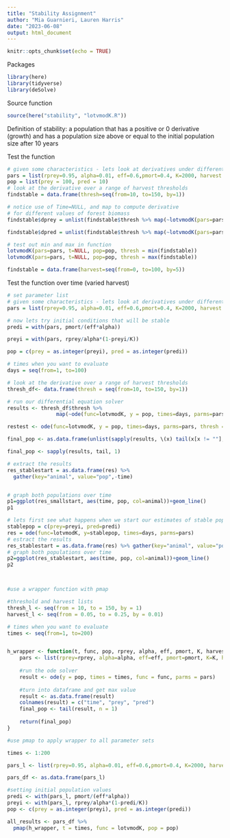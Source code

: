 ```yaml
---
title: "Stability Assignment"
author: "Mia Guarnieri, Lauren Harris"
date: "2023-06-08"
output: html_document
---
```


```r
knitr::opts_chunk$set(echo = TRUE)
```

Packages
```r
library(here)
library(tidyverse)
library(deSolve)
```

Source function
```r
source(here("stability", "lotvmodK.R"))
```

Definition of stability: a population that has a positive or 0 derivative (growth) and has a population size above or equal to the initial population size after 10 years

Test the function
```r
# given some characteristics - lets look at derivatives under different harvest rates
pars = list(rprey=0.95, alpha=0.01, eff=0.6,pmort=0.4, K=2000, harvest = 20)
pop = list(prey = 100, pred = 10)
# look at the derivative over a range of harvest thresholds
findstable = data.frame(thresh=seq(from=10, to=150, by=1))

# notice use of Time=NULL, and map to compute derivative
# for different values of forest biomass
findstable$dprey = unlist(findstable$thresh %>% map(~lotvmodK(pars=pars, t=NULL, pop=pop, thresh = .x)))[[1]]

findstable$dpred = unlist(findstable$thresh %>% map(~lotvmodK(pars=pars, t=NULL, pop=pop, thresh = .x)))[[2]]

# test out min and max in function
lotvmodK(pars=pars, t=NULL, pop=pop, thresh = min(findstable))
lotvmodK(pars=pars, t=NULL, pop=pop, thresh = max(findstable))
```

```r
findstable = data.frame(harvest=seq(from=0, to=100, by=5))

```

Test the function over time (varied harvest)

```r
# set parameter list
# given some characteristics - lets look at derivatives under different harvest rates
pars = list(rprey=0.95, alpha=0.01, eff=0.6,pmort=0.4, K=2000, harvest = 20)

# now lets try initial conditions that will be stable
predi = with(pars, pmort/(eff*alpha)) 

preyi = with(pars, rprey/alpha*(1-preyi/K)) 

pop = c(prey = as.integer(preyi), pred = as.integer(predi))

# times when you want to evaluate
days = seq(from=1, to=100)

# look at the derivative over a range of harvest thresholds
thresh_df<- data.frame(thresh = seq(from=10, to=150, by=1))

# run our differential equation solver
results <- thresh_df$thresh %>% 
                map(~ode(func=lotvmodK, y = pop, times=days, parms=pars, thresh = .x))

restest <- ode(func=lotvmodK, y = pop, times=days, parms=pars, thresh = 50)

final_pop <- as.data.frame(unlist(sapply(results, \(x) tail(x[x != ""], 1))))

final_pop <- sapply(results, tail, 1)

# extract the results
res_stablestart = as.data.frame(res) %>% 
  gather(key="animal", value="pop",-time)


# graph both populations over time
p1=ggplot(res_smallstart, aes(time, pop, col=animal))+geom_line()
p1

# lets first see what happens when we start our estimates of stable populations
stablepop = c(prey=preyi, pred=predi)
res = ode(func=lotvmodK, y=stablepop, times=days, parms=pars)
# estract the results
res_stablestart = as.data.frame(res) %>% gather(key="animal", value="pop",-time)
# graph both populations over time
p2=ggplot(res_stablestart, aes(time, pop, col=animal))+geom_line()
p2



#use a wrapper function with pmap

#threshold and harvest lists
thresh_l <- seq(from = 10, to = 150, by = 1)
harvest_l <- seq(from = 0.05, to = 0.25, by = 0.01)

# times when you want to evaluate
times <- seq(from=1, to=200)


h_wrapper <- function(t, func, pop, rprey, alpha, eff, pmort, K, harvest, thresh) {
    pars <- list(rprey=rprey, alpha=alpha, eff=eff, pmort=pmort, K=K, harvest = harvest, thresh = thresh)
    
    #run the ode solver
    result <- ode(y = pop, times = times, func = func, parms = pars) 
  
    #turn into dataframe and get max value
    result <- as.data.frame(result)
    colnames(result) = c("time", "prey", "pred")
    final_pop <- tail(result, n = 1)
    
    return(final_pop)
}

#use pmap to apply wrapper to all parameter sets

times <- 1:200

pars_l <- list(rprey=0.95, alpha=0.01, eff=0.6,pmort=0.4, K=2000, harvest = 0.10, thresh = thresh_l)

pars_df <- as.data.frame(pars_l)

#setting initial population values
predi <- with(pars_l, pmort/(eff*alpha))
preyi <- with(pars_l, rprey/alpha*(1-predi/K))
pop <- c(prey = as.integer(preyi), pred = as.integer(predi))

all_results <- pars_df %>% 
  pmap(h_wrapper, t = times, func = lotvmodK, pop = pop)

```